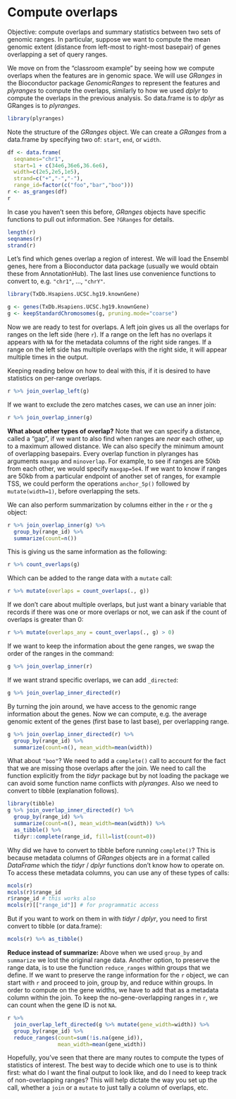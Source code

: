 # Compute overlaps

Objective: compute overlaps and summary statistics between two sets of
genomic ranges. In particular, suppose we want to compute the mean
genomic extent (distance from left-most to right-most basepair) of 
genes overlapping a set of query ranges.

We move on from the "classroom example" by seeing how we compute
overlaps when the features are in genomic space. We will use *GRanges*
in the Bioconductor package *GenomicRanges* to represent the features
and *plyranges* to compute the overlaps, similarly to how we used
*dplyr* to compute the overlaps in the previous analysis. So
data.frame is to *dplyr* as GRanges is to *plyranges*.

```r
library(plyranges)
```

Note the structure of the *GRanges* object. We can create a *GRanges*
from a data.frame by specifying two of: `start`, `end`, or `width`.

```r
df <- data.frame(
  seqnames="chr1",
  start=1 + c(34e6,36e6,36.6e6),
  width=c(2e5,2e5,1e5),
  strand=c("+","-","-"),
  range_id=factor(c("foo","bar","boo")))
r <- as_granges(df)
r
```

In case you haven't seen this before, *GRanges* objects have specific
functions to pull out information. See `?GRanges` for details.

```r
length(r)
seqnames(r)
strand(r)
```

Let's find which genes overlap a region of interest. We will load the
Ensembl genes, here from a Bioconductor data package (usually we would
obtain these from AnnotationHub). The last lines use convenience
functions to convert to, e.g. `"chr1"`, ..., `"chrY"`.

```r
library(TxDb.Hsapiens.UCSC.hg19.knownGene)
```

```r
g <- genes(TxDb.Hsapiens.UCSC.hg19.knownGene)
g <- keepStandardChromosomes(g, pruning.mode="coarse")
```

Now we are ready to test for overlaps. A left join gives us all the
overlaps for ranges on the left side (here `r`). If a range on the
left has no overlaps it appears with `NA` for the metadata columns of
the right side ranges. If a range on the left side has multiple
overlaps with the right side, it will appear multiple times in the
output. 

Keeping reading below on how to deal with this, if it is desired to
have statistics on per-range overlaps.

```r
r %>% join_overlap_left(g)
```

If we want to exclude the zero matches cases, we can use an inner
join:

```r
r %>% join_overlap_inner(g)
```

**What about other types of overlap?**
Note that we can specify a distance, called a "gap", if we want to
also find when ranges are *near* each other, up to a maximum allowed
distance. We can also specify the minimum amount of overlapping
basepairs. Every overlap function in plyranges has arguments `maxgap`
and `minoverlap`. For example, to see if ranges are 50kb from each
other, we would specify `maxgap=5e4`. If we want to know if ranges are
50kb from a particular endpoint of another set of ranges, for example
TSS, we could perform the operations `anchor_5p()` followed by
`mutate(width=1)`, before overlapping the sets.

We can also perform summarization by columns either in the `r` or the
`g` object:

```r
r %>% join_overlap_inner(g) %>%
  group_by(range_id) %>%
  summarize(count=n())
```

This is giving us the same information as the following:

```r
r %>% count_overlaps(g)
```

Which can be added to the range data with a `mutate` call:

```r
r %>% mutate(overlaps = count_overlaps(., g))
```

If we don't care about multiple overlaps, but just want a binary 
variable that records if there was one or more overlaps or not,
we can ask if the count of overlaps is greater than 0:

```r
r %>% mutate(overlaps_any = count_overlaps(., g) > 0)
```

If we want to keep the information about the gene ranges, we swap the
order of the ranges in the command:

```r
g %>% join_overlap_inner(r)
```

If we want strand specific overlaps, we can add `_directed`:

```r
g %>% join_overlap_inner_directed(r)
```

By turning the join around, we have access to the genomic range 
information about the genes. Now we can compute, e.g. the average 
genomic extent of the genes (first base to last base), per overlapping
range.

```r
g %>% join_overlap_inner_directed(r) %>%
  group_by(range_id) %>%
  summarize(count=n(), mean_width=mean(width))
```

What about `"boo"`? We need to add a `complete()` call to account for
the fact that we are missing those overlaps after the join. We need to
call the function explicitly from the *tidyr* package but by not
loading the package we can avoid some function name conflicts with
*plyranges*. Also we need to convert to tibble (explanation
follows).

```r
library(tibble)
g %>% join_overlap_inner_directed(r) %>%
  group_by(range_id) %>%
  summarize(count=n(), mean_width=mean(width)) %>%
  as_tibble() %>%
  tidyr::complete(range_id, fill=list(count=0))
```

Why did we have to convert to tibble before running `complete()`?
This is because metadata columns of *GRanges* objects are in a format
called *DataFrame* which the *tidyr* / *dplyr* functions don't know
how to operate on. To access these metadata columns, you can use any
of these types of calls:

```r
mcols(r)
mcols(r)$range_id
r$range_id # this works also
mcols(r)[["range_id"]] # for programmatic access
```

But if you want to work on them in with *tidyr* / *dplyr*, you need to
first convert to tibble (or data.frame):

```r
mcols(r) %>% as_tibble()
```

**Reduce instead of summarize:**
Above when we used `group_by` and `summarize` we lost the original
range data. Another option, to preserve the range data, is to use
the function `reduce_ranges` within groups that we define. If we want
to preserve the range information for the `r` object, we can start
with `r` and proceed to join, group by, and reduce within groups. In
order to compute on the gene widths, we have to add that as a metadata
column within the join. To keep the no-gene-overlapping ranges in `r`,
we can count when the gene ID is not `NA`.

```r
r %>%
  join_overlap_left_directed(g %>% mutate(gene_width=width)) %>%
  group_by(range_id) %>%
  reduce_ranges(count=sum(!is.na(gene_id)),
                mean_width=mean(gene_width))
```

Hopefully, you've seen that there are many routes to compute the types
of statistics of interest. The best way to decide which one to use is
to think first: what do I want the final output to look like, and do I
need to keep track of non-overlapping ranges? This will help dictate
the way you set up the call, whether a `join` or a `mutate` to just
tally a column of overlaps, etc.

